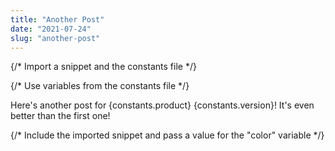 ```yaml
---
title: "Another Post"
date: "2021-07-24"
slug: "another-post"
---
```


{/* Import a snippet and the constants file */}


{/* Use variables from the constants file */}

Here's another post for {constants.product} {constants.version}! It's even better than the first one!

{/* Include the imported snippet and pass a value for the "color" variable */}

<Snippet1 color="blue" />
